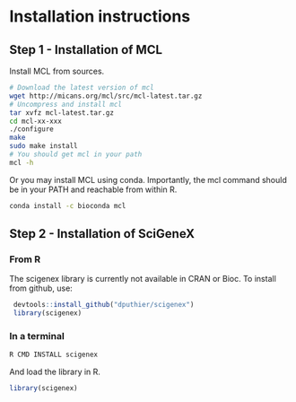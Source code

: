 # Installation instructions

## Step 1 - Installation of MCL
Install MCL from sources.
```bash
# Download the latest version of mcl 
wget http://micans.org/mcl/src/mcl-latest.tar.gz
# Uncompress and install mcl
tar xvfz mcl-latest.tar.gz
cd mcl-xx-xxx
./configure
make
sudo make install
# You should get mcl in your path
mcl -h
```

Or you may install MCL using conda. Importantly, the mcl command should be in your PATH and reachable from within R.
```bash
conda install -c bioconda mcl
```

## Step 2 - Installation of SciGeneX
### From R
The scigenex library is currently not available in CRAN or Bioc. To install from github, use:
```r
 devtools::install_github("dputhier/scigenex")
 library(scigenex)
```

### In a terminal
```bash
R CMD INSTALL scigenex
```
And load the library in R.
```r
library(scigenex)
```

